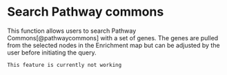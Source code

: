 # Search Pathway commons {#pathwaycommons}

  This function allows users to search Pathway Commons[@pathwaycommons] with a set of genes.  The genes are pulled from the selected nodes in the Enrichment map but can be adjusted by the user before initiating the query.
  
```block

This feature is currently not working

```